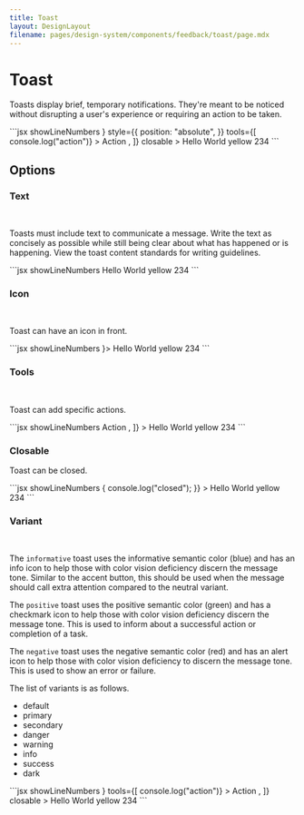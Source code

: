 ```yaml
---
title: Toast
layout: DesignLayout
filename: pages/design-system/components/feedback/toast/page.mdx
---
```



# Toast

Toasts display brief, temporary notifications. They're meant to be noticed without disrupting a user's experience or requiring an action to be taken.

<MainView />

<CodeView>
  <CodeViewItem title="Sapa">
    ```jsx showLineNumbers
    <Toast
      direction="bottom-right"
      icon={<InfoOutlined />}
      style={{
        position: "absolute",
      }}
      tools={[
        <RoundButton
          outline
          variant="white"
          place="toast"
          onClick={() => console.log("action")}
        >
          Action
        </RoundButton>,
      ]}
      closable
    >
      Hello World yellow 234
    </Toast>
    ```
  </CodeViewItem>
</CodeView>

## Options

### Text

<OptionsView />

&nbsp;

Toasts must include text to communicate a message. Write the text as
concisely as possible while still being clear about what has happened
or is happening. View the toast content standards for writing
guidelines.

<CodeView>
  <CodeViewItem title="Sapa">
    ```jsx showLineNumbers
    <Toast direction="bottom-right">Hello World yellow 234</Toast>
    ```
  </CodeViewItem>
</CodeView>

### Icon

<IconView />

&nbsp;

Toast can have an icon in front.

<CodeView>
  <CodeViewItem title="Sapa">
    ```jsx showLineNumbers
    <Toast direction="bottom-right" icon={<InfoOutlined />}>
      Hello World yellow 234
    </Toast>
    ```
  </CodeViewItem>
</CodeView>

### Tools

<ToolsView />

&nbsp;

Toast can add specific actions.

<CodeView>
  <CodeViewItem title="Sapa">
    ```jsx showLineNumbers
    <Toast
      direction="bottom-right"
      tools={[
        <RoundButton place="toast" outline variant="white">
          Action
        </RoundButton>,
      ]}
    >
      Hello World yellow 234
    </Toast>
    ```
  </CodeViewItem>
</CodeView>

### Closable

<ClosableView />

Toast can be closed.

<CodeView>
  <CodeViewItem title="Sapa">
    ```jsx showLineNumbers
    <Toast
      direction="bottom-right"
      closable
      onClick={() => {
        console.log("closed");
      }}
    >
      Hello World yellow 234
    </Toast>
    ```
  </CodeViewItem>
</CodeView>

### Variant

<VariantView />

&nbsp;

The `informative` toast uses the informative semantic color
(blue) and has an info icon to help those with color vision deficiency
discern the message tone. Similar to the accent button, this should be
used when the message should call extra attention compared to the
neutral variant.

The `positive` toast uses the positive semantic color
(green) and has a checkmark icon to help those with color vision
deficiency discern the message tone. This is used to inform about a
successful action or completion of a task.

The `negative` toast uses the negative semantic color (red)
and has an alert icon to help those with color vision deficiency to
discern the message tone. This is used to show an error or failure.

The list of variants is as follows.

- default
- primary
- secondary
- danger
- warning
- info
- success
- dark

<CodeView>
  <CodeViewItem title="Sapa">
    ```jsx showLineNumbers
    <Toast
      variant={variant}
      direction="bottom-right"
      icon={<InfoOutlined />}
      tools={[
        <RoundButton
          place="toast"
          variant="white"
          outline
          onClick={() => console.log("action")}
        >
          Action
        </RoundButton>,
      ]}
      closable
    >
      Hello World yellow 234
    </Toast>
    ```
  </CodeViewItem>
</CodeView>
